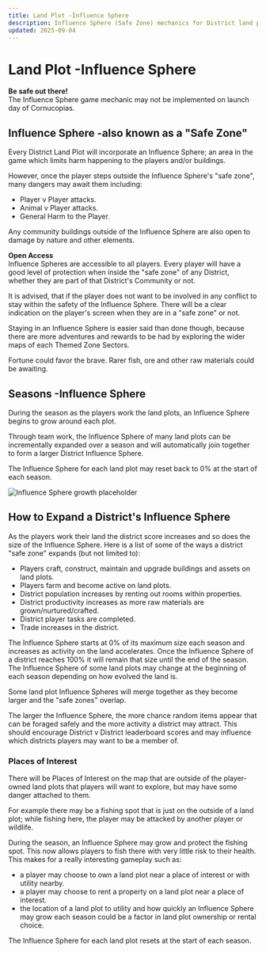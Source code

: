 ```yaml
---
title: Land Plot -Influence Sphere
description: Influence Sphere (Safe Zone) mechanics for District land plots, seasons, and expansion rules.
updated: 2025-09-04
---
```


# Land Plot -Influence Sphere

<div className="note-box danger transparent">
  <strong>Be safe out there!</strong><br />
  The Influence Sphere game mechanic may not be implemented on launch day of Cornucopias.
</div>

## Influence Sphere -also known as a "Safe Zone"

Every District Land Plot will incorporate an Influence Sphere; an area in the game which limits harm happening to the players and/or buildings.

However, once the player steps outside the Influence Sphere&apos;s "safe zone", many dangers may await them including:

<ul className="styled-list">
  <li>Player v Player attacks.</li>
  <li>Animal v Player attacks.</li>
  <li>General Harm to the Player.</li>
</ul>

Any community buildings outside of the Influence Sphere are also open to damage by nature and other elements.

<div className="note-box success transparent">
  <strong>Open Access</strong><br />
  Influence Spheres are accessible to all players. Every player will have a good level of protection when inside the "safe zone" of any District, whether they are part of that District&apos;s Community or not.
</div>

It is advised, that if the player does not want to be involved in any conflict to stay within the safety of the Influence Sphere. There will be a clear indication on the player&apos;s screen when they are in a "safe zone" or not.

Staying in an Influence Sphere is easier said than done though, because there are more adventures and rewards to be had by exploring the wider maps of each Themed Zone Sectors.

Fortune could favor the brave. Rarer fish, ore and other raw materials could be awaiting.



## Seasons -Influence Sphere

During the season as the players work the land plots, an Influence Sphere begins to grow around each plot.

Through team work, the Influence Sphere of many land plots can be incrementally expanded over a season and will automatically join together to form a larger District Influence Sphere.

The Influence Sphere for each land plot may reset back to 0% at the start of each season.

![Influence Sphere growth placeholder](/images/themed-zones/sectors/land-plots/influence-sphere.avif)



## How to Expand a District&apos;s Influence Sphere

As the players work their land the district score increases and so does the size of the Influence Sphere. Here is a list of some of the ways a district "safe zone" expands (but not limited to):

<ul className="styled-list">
  <li>Players craft, construct, maintain and upgrade buildings and assets on land plots.</li>
  <li>Players farm and become active on land plots.</li>
  <li>District population increases by renting out rooms within properties.</li>
  <li>District productivity increases as more raw materials are grown/nurtured/crafted.</li>
  <li>District player tasks are completed.</li>
  <li>Trade increases in the district.</li>
</ul>

<div className="note-box">
  The Influence Sphere starts at 0% of its maximum size each season and increases as activity on the land accelerates. Once the Influence Sphere of a district reaches 100% it will remain that size until the end of the season.
</div>

<div className="note-box">
  The Influence Sphere of some land plots may change at the beginning of each season depending on how evolved the land is.
</div>

Some land plot Influence Spheres will merge together as they become larger and the "safe zones" overlap.

The larger the Influence Sphere, the more chance random items appear that can be foraged safely and the more activity a district may attract. This should encourage District v District leaderboard scores and may influence which districts players may want to be a member of.

### Places of Interest

There will be Places of Interest on the map that are outside of the player-owned land plots that players will want to explore, but may have some danger attached to them.

For example there may be a fishing spot that is just on the outside of a land plot; while fishing here, the player may be attacked by another player or wildlife.

During the season, an Influence Sphere may grow and protect the fishing spot. This now allows players to fish there with very little risk to their health. This makes for a really interesting gameplay such as:

<ul className="styled-list">
  <li>a player may choose to own a land plot near a place of interest or with utility nearby.</li>
  <li>a player may choose to rent a property on a land plot near a place of interest.</li>
  <li>the location of a land plot to utility and how quickly an Influence Sphere may grow each season could be a factor in land plot ownership or rental choice.</li>
</ul>

<div className="note-box">
  The Influence Sphere for each land plot resets at the start of each season.
</div>
